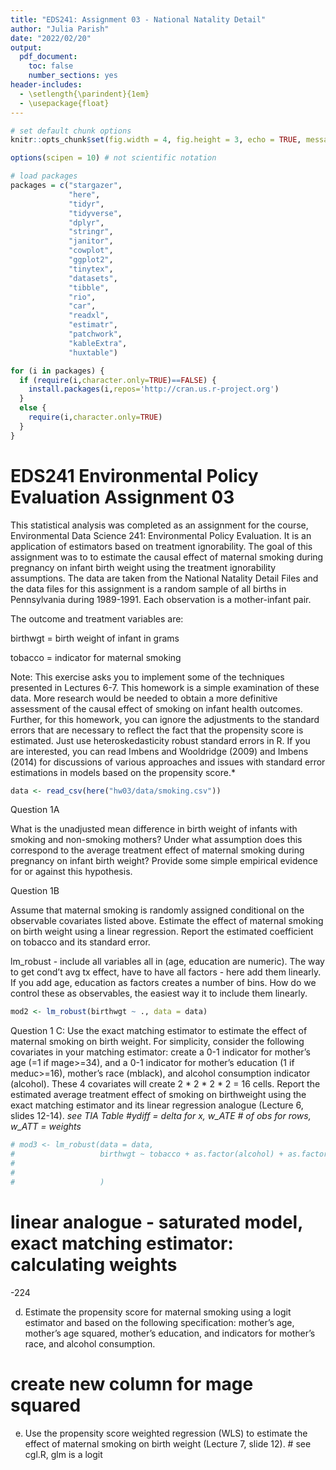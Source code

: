 ```yaml
---
title: "EDS241: Assignment 03 - National Natality Detail"
author: "Julia Parish"
date: "2022/02/20"
output: 
  pdf_document:
    toc: false
    number_sections: yes
header-includes:
  - \setlength{\parindent}{1em}
  - \usepackage{float}
---
```


```r
# set default chunk options
knitr::opts_chunk$set(fig.width = 4, fig.height = 3, echo = TRUE, message = FALSE, warning = FALSE)

options(scipen = 10) # not scientific notation

```

```r
# load packages
packages = c("stargazer", 
             "here", 
             "tidyr",
             "tidyverse",
             "dplyr",
             "stringr", 
             "janitor", 
             "cowplot", 
             "ggplot2", 
             "tinytex", 
             "datasets", 
             "tibble",
             "rio",
             "car",
             "readxl",
             "estimatr",
             "patchwork", 
             "kableExtra",
             "huxtable")

for (i in packages) {
  if (require(i,character.only=TRUE)==FALSE) {
    install.packages(i,repos='http://cran.us.r-project.org')
  }
  else {
    require(i,character.only=TRUE)
  }
}

```

# EDS241 Environmental Policy Evaluation Assignment 03

\noindent This statistical analysis was completed as an assignment for the course, Environmental Data Science 241: Environmental Policy Evaluation. It is an application of estimators based on treatment ignorability. The goal of this assignment was to to estimate the causal effect of maternal smoking during pregnancy on infant birth weight using the treatment ignorability assumptions. The data are taken from the National Natality Detail Files and the data files for this assignment is a random sample of all births in Pennsylvania during 1989-1991. Each observation is a mother-infant pair.

\noindent The outcome and treatment variables are:

\noindent birthwgt = birth weight of infant in grams 

\noindent tobacco = indicator for maternal smoking

\noindent *Note: This exercise asks you to implement some of the techniques presented in Lectures 6-7. This homework is a simple examination of these data. More research would be needed to obtain a more definitive assessment of the causal effect of smoking on infant health outcomes. Further, for this homework, you can ignore the adjustments to the standard errors that are necessary to reflect the fact that the propensity score is estimated. Just use heteroskedasticity robust standard errors in R. If you are interested, you can read Imbens and Wooldridge (2009) and Imbens (2014) for discussions of various approaches and issues with standard error estimations in models based on the propensity score.*

```r
data <- read_csv(here("hw03/data/smoking.csv"))
```

\noindent Question 1A

\noindent What is the unadjusted mean difference in birth weight of infants with smoking and non-smoking mothers? Under what assumption does this correspond to the average treatment effect of maternal smoking during pregnancy on infant birth weight? Provide some simple empirical evidence for or against this hypothesis.


\noindent Question 1B 

\noindent Assume that maternal smoking is randomly assigned conditional on the observable covariates listed above. Estimate the effect of maternal smoking on birth weight using a linear regression. Report the estimated coefficient on tobacco and its standard error.

lm_robust - include all variables all in (age, education are numeric). The way to get cond't avg tx effect, have to have all factors - here add them linearly. If you add age, education as factors creates a number of bins. How do we control these as observables, the easiest way it to include them linearly. 


```r
mod2 <- lm_robust(birthwgt ~ ., data = data)
```



\noindent Question 1 C:
\noindent Use the exact matching estimator to estimate the effect of maternal smoking on birth weight. For simplicity, consider the following covariates in your matching estimator: create a 0-1 indicator for mother's age (=1 if mage>=34), and a 0-1 indicator for mother's education (1 if meduc>=16), mother's race (mblack), and alcohol consumption indicator (alcohol). These 4 covariates will create 2 * 2 * 2 * 2 = 16 cells. Report the estimated average treatment effect of smoking on birthweight using the exact matching estimator and its linear regression analogue (Lecture 6, slides 12-14). *see TIA Table #ydiff = delta for x, w_ATE # of obs for rows, w_ATT = weights*

```r
# mod3 <- lm_robust(data = data,
#                   birthwgt ~ tobacco + as.factor(alcohol) + as.factor()
#                   
#                   
#                   )
```

# linear analogue - saturated model, exact matching estimator: calculating weights 

-224

(d) Estimate the propensity score for maternal smoking using a logit estimator and based on the following specification: mother’s age, mother’s age squared, mother’s education, and indicators for mother’s race, and alcohol consumption.

# create new column for mage squared 

(e) Use the propensity score weighted regression (WLS) to estimate the effect of maternal smoking on birth weight (Lecture 7, slide 12). # see cgl.R, glm is a logit

# 
